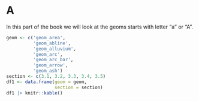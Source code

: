 # A  {#sec-A.unnumbered}

In this part of the book we will look at the geoms starts with letter "a" or "A".

```r
geom <- c('geom_area',
          'geom_abline',
          'geom_alluvium',
          'geom_arc',
          'geom_arc_bar',
          'geom_arrow',
          'geom_ash')
section <- c(3.1, 3.2, 3.3, 3.4, 3.5)
df1 <- data.frame(geom = geom,
                  section = section)
df1 |> knitr::kable()
```